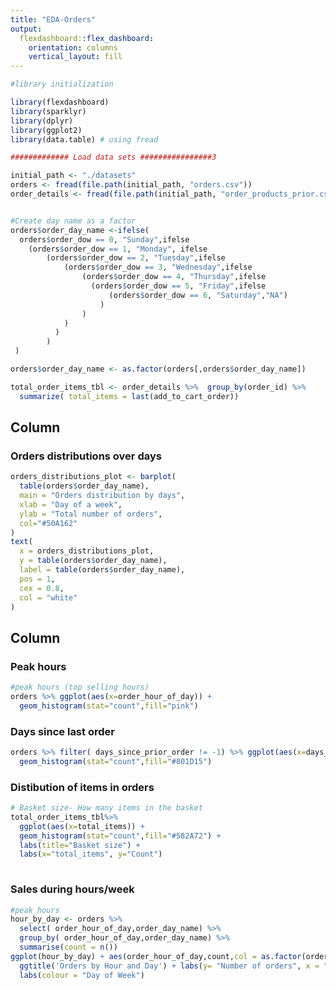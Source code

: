 ```yaml
---
title: "EDA-Orders"
output: 
  flexdashboard::flex_dashboard:
    orientation: columns
    vertical_layout: fill
---
```


```r
#library initialization

library(flexdashboard)
library(sparklyr)
library(dplyr)
library(ggplot2)
library(data.table) # using fread

############# Load data sets ################3

initial_path <- "./datasets"
orders <- fread(file.path(initial_path, "orders.csv"))
order_details <- fread(file.path(initial_path, "order_products_prior.csv"))


#Create day name as a factor
orders$order_day_name <-ifelse(
  orders$order_dow == 0, "Sunday",ifelse 
    (orders$order_dow == 1, "Monday", ifelse
        (orders$order_dow == 2, "Tuesday",ifelse
            (orders$order_dow == 3, "Wednesday",ifelse
                (orders$order_dow == 4, "Thursday",ifelse
                  (orders$order_dow == 5, "Friday",ifelse
                      (orders$order_dow == 6, "Saturday","NA")
                    )
                )
            )
          )
        )
 )

orders$order_day_name <- as.factor(orders[,orders$order_day_name])

total_order_items_tbl <- order_details %>%  group_by(order_id) %>% 
  summarize( total_items = last(add_to_cart_order))

```

Column {data-width=650}
-----------------------------------------------------------------------

### Orders distributions over days

```r
orders_distributions_plot <- barplot(
  table(orders$order_day_name),
  main = "Orders distribution by days",
  xlab = "Day of a week",
  ylab = "Total number of orders",
  col="#50A162"
)
text(
  x = orders_distributions_plot,
  y = table(orders$order_day_name),
  label = table(orders$order_day_name),
  pos = 1,
  cex = 0.8,
  col = "white"
)

```

Column {data-width=350}
-----------------------------------------------------------------------

### Peak hours

```r
#peak hours (top selling hours)
orders %>% ggplot(aes(x=order_hour_of_day)) + 
  geom_histogram(stat="count",fill="pink")

```

### Days since last order

```r
orders %>% filter( days_since_prior_order != -1) %>% ggplot(aes(x=days_since_prior_order),y=n) + 
  geom_histogram(stat="count",fill="#801D15")

```

### Distibution of items in orders

```r

# Basket size- How many items in the basket
total_order_items_tbl%>%
  ggplot(aes(x=total_items)) + 
  geom_histogram(stat="count",fill="#582A72") +
  labs(title="Basket size") +
  labs(x="total_items", y="Count") 
   

```


### Sales during hours/week

```r

#peak hours 
hour_by_day <- orders %>% 
  select( order_hour_of_day,order_day_name) %>%
  group_by( order_hour_of_day,order_day_name) %>%
  summarise(count = n())
ggplot(hour_by_day) + aes(order_hour_of_day,count,col = as.factor(order_day_name)) + geom_line() + 
  ggtitle('Orders by Hour and Day') + labs(y= "Number of orders", x = "Hours") +
  labs(colour = "Day of Week")

```
